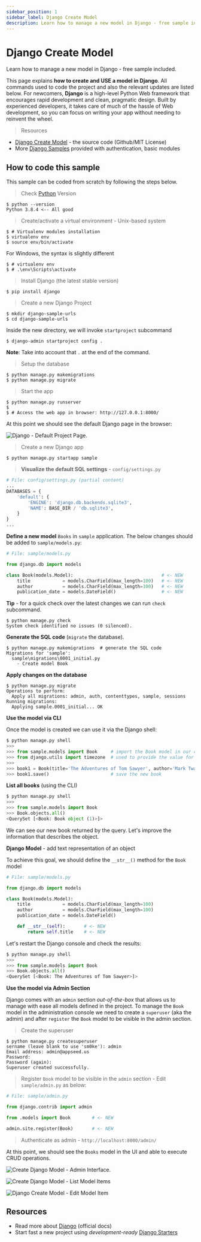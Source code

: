 ```yaml
---
sidebar_position: 1
sidebar_label: Django Create Model
description: Learn how to manage a new model in Django - free sample included.
---
```


# Django Create Model

<SubHeading>Learn how to manage a new model in Django - free sample included.</SubHeading>

This page explains **how to create and USE a model in Django**. All commands used to code the project and also the relevant updates are listed below. For newcomers, **Django** is a high-level Python Web framework that encourages rapid development and clean, pragmatic design. Built by experienced developers, it takes care of much of the hassle of Web development, so you can focus on writing your app without needing to reinvent the wheel.

> Resources

- [Django Create Model](https://github.com/app-generator/django-create-model) - the source code (Github/MIT License)
- More [Django Samples](https://appseed.us/admin-dashboards/django) provided with authentication, basic modules

## How to code this sample

This sample can be coded from scratch by following the steps below.

> Check [Python](../../content/what-is/python.mdx) Version

```
$ python --version
Python 3.8.4 <-- All good
```

> Create/activate a virtual environment - Unix-based system

```
$ # Virtualenv modules installation
$ virtualenv env
$ source env/bin/activate
```

For Windows, the syntax is slightly different

```
$ # virtualenv env
$ # .\env\Scripts\activate
```

> Install Django (the latest stable version)

```
$ pip install django
```

> Create a new Django Project

```
$ mkdir django-sample-urls
$ cd django-sample-urls
```

Inside the new directory, we will invoke `startproject` subcommand

```
$ django-admin startproject config .
```

**Note**: Take into account that `.` at the end of the command.

> Setup the database

```
$ python manage.py makemigrations
$ python manage.py migrate
```

> Start the app

```
$ python manage.py runserver
$
$ # Access the web app in browser: http://127.0.0.1:8000/
```

At this point we should see the default Django page in the browser:

![Django - Default Project Page.](../../../static/assets/django-framework-cover.jpg)

> Create a new Django app

```
$ python manage.py startapp sample
```

> **Visualize the default SQL settings** - `config/settings.py`

```python
# File: config/settings.py (partial content)
...
DATABASES = {
    'default': {
        'ENGINE': 'django.db.backends.sqlite3',
        'NAME': BASE_DIR / 'db.sqlite3',
    }
}
...
```

**Define a new model** `Books` in `sample` application. The below changes should be added to `sample/models.py`:

```python
# File: sample/models.py

from django.db import models

class Book(models.Model):                                 # <- NEW
    title            = models.CharField(max_length=100)   # <- NEW
    author           = models.CharField(max_length=100)   # <- NEW
    publication_date = models.DateField()                 # <- NEW

```

**Tip** - for a quick check over the latest changes we can run `check` subcommand.

```
$ python manage.py check
System check identified no issues (0 silenced).
```

**Generate the SQL code** (`migrate` the database).

```
$ python manage.py makemigrations  # generate the SQL code
Migrations for 'sample':
  sample\migrations\0001_initial.py
    - Create model Book
```

**Apply changes on the database**

```
$ python manage.py migrate
Operations to perform:
  Apply all migrations: admin, auth, contenttypes, sample, sessions
Running migrations:
  Applying sample.0001_initial... OK
```

**Use the model via CLI**

Once the model is created we can use it via the Django shell:

```python
$ python manage.py shell
>>>
>>> from sample.models import Book     # import the Book model in our context
>>> from django.utils import timezone  # used to provide the value for publication_date
>>>
>>> book1 = Book(title='The Adventures of Tom Sawyer', author='Mark Twain', publication_date=timezone.now() )
>>> book1.save()                       # save the new book

```

**List all books** (using the CLI)

```python
$ python manage.py shell
>>>
>>> from sample.models import Book
>>> Book.objects.all()
<QuerySet [<Book: Book object (1)>]>
```

We can see our new book returned by the query. Let's improve the information that describes the object.

**Django Model** - add text representation of an object

To achieve this goal, we should define the `__str__()` method for the `Book` model

```python
# File: sample/models.py

from django.db import models

class Book(models.Model):
    title            = models.CharField(max_length=100)
    author           = models.CharField(max_length=100)
    publication_date = models.DateField()

    def __str__(self):       # <- NEW
        return self.title    # <- NEW

```

Let's restart the Django console and check the results:

```python
$ python manage.py shell
>>>
>>> from sample.models import Book
>>> Book.objects.all()
<QuerySet [<Book: The Adventures of Tom Sawyer>]>

```

**Use the model via Admin Section**

Django comes with an `admin` section _out-of-the-box_ that allows us to manage with ease all models defined in the project. To manage the `Book` model in the administration console we need to create a `superuser` (aka the admin) and after `register` the `Book` model to be visible in the admin section.

> Create the superuser

```
$ python manage.py createsuperuser
sername (leave blank to use 'sm0ke'): admin
Email address: admin@appseed.us
Password:
Password (again):
Superuser created successfully.
```

> Register `Book` model to be visible in the `admin` section - Edit `sample/admin.py` as below:

```python
# File: sample/admin.py

from django.contrib import admin

from .models import Book        # <- NEW

admin.site.register(Book)       # <- NEW
```

> Authenticate as admin - `http://localhost:8000/admin/`

At this point, we should see the `Books` model in the UI and able to execute CRUD operations.

![Create Django Model - Admin Interface.](<../../../static/assets/image (6).png>)

![Create Django Model - List Model Items](<../../../static/assets/image (7).png>)

![Django Create Model - Edit Model Item](<../../../static/assets/image (8).png>)

## Resources

- Read more about [Django](https://www.djangoproject.com/) (official docs)
- Start fast a new project using _development-ready_ [Django Starters](https://appseed.us/admin-dashboards/django)
